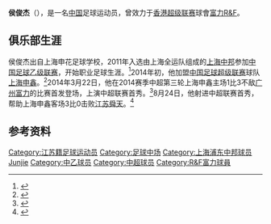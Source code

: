 {{NoteTA
|G1=足球
|G2=Unit
|1=zh-hant:侯俊杰;zh-hans:侯俊杰;
}}
{{infobox Football biography
| name= 侯俊杰
| image = Hou Junjie.jpg
| birth_date  = {{birth date and age|1993|7|8}}
| birth_place = [[中華人民共和國|中国]][[江苏省|江苏省]]
| height = {{height|m=1.72}}
| position = [[中场|中场]]
| currentclub = 
| clubnumber = 
| youthyears1= 
| youthclubs1= 上海申花足球学校
| years1= 2011–2012
| clubs1= [[上海中邦足球俱乐部|上海中邦]]
| caps1 =   
| goals1 = 
| years2= 2014–2015
| clubs2= [[上海申鑫足球俱乐部|上海申鑫]]
| caps2 = 12 
| goals2 = 1
| years3= 2016–2019
| clubs3= [[廣州富力足球俱樂部|廣州富力]]
| caps3 = 0
| goals3 = 0
| years4= 2016–2019
| clubs4= {{to}}[[富力R&F|富力R&F]]
| caps4 = 30
| goals4 = 1
| nationalyears1= 
| nationalteam1= 
| nationalcaps1= 
| nationalgoals1 = 
| pcupdate = 2018年7月23日
| ntupdate =
}}
'''侯俊杰'''（{{bd|1993年|7月8日|catIdx=Hou, Junjie}}），是一名[[中国|中国]]足球运动员，曾效力于[[香港超级联赛|香港超级联赛]]球會[[富力R&F|富力R&F]]。

==俱乐部生涯==
侯俊杰出自上海申花足球学校，2011年入选由上海全运队组成的[[上海中邦足球俱乐部|上海中邦]]参加[[中国足球乙级联赛|中国足球乙级联赛]]，开始职业足球生涯。<ref>{{Cite web |url=http://sports.sohu.com/20110516/n280596062.shtml |title=2011年中乙联赛完全名单之上海中邦足球俱乐部 |accessdate=2015-03-27 |archive-date=2017-08-24 |archive-url=https://web.archive.org/web/20170824053332/http://sports.sohu.com/20110516/n280596062.shtml |dead-url=no }}</ref>2014年初，他加盟[[中国足球超级联赛|中国足球超级联赛]]球队[[上海申鑫足球俱乐部|上海申鑫]]。<ref>{{Cite web |url=http://sports.sina.com.cn/j/2013-12-30/11206958680.shtml |title=申鑫群殴门主角确认将留队 申花足校队长接近签约 |accessdate=2015-03-27 |archive-date=2020-08-07 |archive-url=https://web.archive.org/web/20200807171728/http://sports.sina.com.cn/j/2013-12-30/11206958680.shtml |dead-url=no }}</ref>2014年3月22日，他在2014赛季中超第三轮上海申鑫主场1比3不敌[[广州富力足球俱乐部|广州富力]]的比赛首发登场，上演中超联赛首秀。<ref>{{Cite web |url=http://sports.sohu.com/20140322/n397040675.shtml |title=哈默德帽子戏法 申鑫1-3富力遭遇三连败 |accessdate=2015-03-27 |archive-date=2019-07-22 |archive-url=https://web.archive.org/web/20190722061235/http://sports.sohu.com/20140322/n397040675.shtml |dead-url=no }}</ref>8月24日，他射进中超联赛首秀，帮助上海申鑫客场3比0击败[[江苏舜天足球俱乐部|江苏舜天]]。<ref>{{Cite web |url=http://sports.qq.com/a/20140824/017543.htm |title=申鑫客场3-0舜天 雅伊尔顿破僵侯俊杰锁胜局 |accessdate=2015-03-27 |archive-date=2019-10-05 |archive-url=https://web.archive.org/web/20191005080727/https://sports.qq.com/a/20140824/017543.htm |dead-url=no }}</ref>

==参考资料==
{{reflist|30em}}

{{R&F富力球员名单}}
{{2014年中超分类名单上海申鑫}}
{{2015年中超分类名单上海申鑫}}
{{2016年中超分类名单广州富力}}

{{DEFAULTSORT:Hou, Junjie}}
[[Category:江苏籍足球运动员|Category:江苏籍足球运动员]]
[[Category:足球中场|Category:足球中场]]
[[Category:上海浦东中邦球员|Category:上海浦东中邦球员]]
[[Category:侯姓|Junjie]]
[[Category:中乙球员|Category:中乙球员]]
[[Category:中超球员|Category:中超球员]]
[[Category:R&F富力球員|Category:R&F富力球員]]
